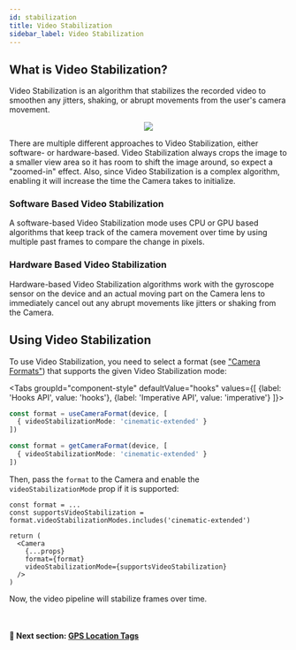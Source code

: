 ```yaml
---
id: stabilization
title: Video Stabilization
sidebar_label: Video Stabilization
---
```



## What is Video Stabilization?

Video Stabilization is an algorithm that stabilizes the recorded video to smoothen any jitters, shaking, or abrupt movements from the user's camera movement.

<div align="center">
  <img class="doc-image" src="/img/action_mode_demo.gif" />
</div>

There are multiple different approaches to Video Stabilization, either software- or hardware-based. Video Stabilization always crops the image to a smaller view area so it has room to shift the image around, so expect a "zoomed-in" effect. Also, since Video Stabilization is a complex algorithm, enabling it will increase the time the Camera takes to initialize.

### Software Based Video Stabilization

A software-based Video Stabilization mode uses CPU or GPU based algorithms that keep track of the camera movement over time by using multiple past frames to compare the change in pixels.

### Hardware Based Video Stabilization

Hardware-based Video Stabilization algorithms work with the gyroscope sensor on the device and an actual moving part on the Camera lens to immediately cancel out any abrupt movements like jitters or shaking from the Camera.

## Using Video Stabilization

To use Video Stabilization, you need to select a format (see ["Camera Formats"](formats)) that supports the given Video Stabilization mode:

<Tabs
  groupId="component-style"
  defaultValue="hooks"
  values={[
    {label: 'Hooks API', value: 'hooks'},
    {label: 'Imperative API', value: 'imperative'}
  ]}>
<TabItem value="hooks">

```ts
const format = useCameraFormat(device, [
  { videoStabilizationMode: 'cinematic-extended' }
])
```

</TabItem>
<TabItem value="imperative">

```ts
const format = getCameraFormat(device, [
  { videoStabilizationMode: 'cinematic-extended' }
])
```

</TabItem>
</Tabs>

Then, pass the `format` to the Camera and enable the `videoStabilizationMode` prop if it is supported:

```tsx
const format = ...
const supportsVideoStabilization = format.videoStabilizationModes.includes('cinematic-extended')

return (
  <Camera
    {...props}
    format={format}
    videoStabilizationMode={supportsVideoStabilization}
  />
)
```

Now, the video pipeline will stabilize frames over time.

<br />

#### 🚀 Next section: [GPS Location Tags](location)
